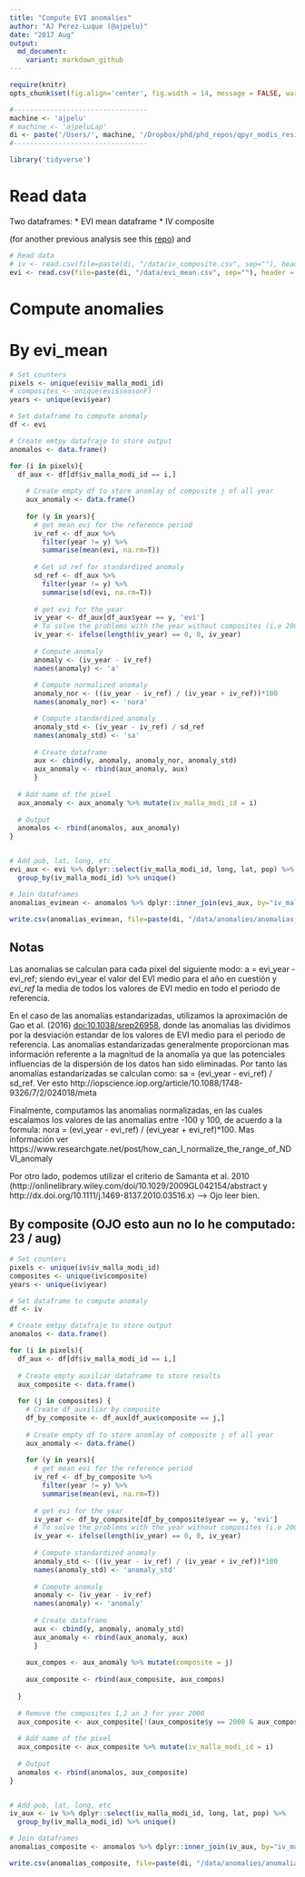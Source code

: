 ```yaml
---
title: "Compute EVI anomalies"
author: "AJ Perez-Luque (@ajpelu)"
date: "2017 Aug"
output:  
  md_document:
    variant: markdown_github
---
```

```r
require(knitr)
opts_chunk$set(fig.align='center', fig.width = 14, message = FALSE, warning = FALSE) 
```

```r
#---------------------------------
machine <- 'ajpelu'
# machine <- 'ajpeluLap'
di <- paste('/Users/', machine, '/Dropbox/phd/phd_repos/qpyr_modis_resilience', sep='')
#---------------------------------
```


```r
library('tidyverse')
```

# Read data 
Two dataframes: 
* EVI mean dataframe
* IV composite 

(for another previous analysis see this [repo](https://github.com/ajpelu/qpyr_resilience)) and 

```r
# Read data
# iv <- read.csv(file=paste(di, "/data/iv_composite.csv", sep=""), header = TRUE, sep = ',')
evi <- read.csv(file=paste(di, "/data/evi_mean.csv", sep=""), header = TRUE, sep = ',')
```

# Compute anomalies 

# By evi_mean
```r
# Set counters
pixels <- unique(evi$iv_malla_modi_id)
# composites <- unique(evi$seasonF)
years <- unique(evi$year)

# Set dataframe to compute anomaly
df <- evi

# Create emtpy datafraje to store output 
anomalos <- data.frame()

for (i in pixels){
  df_aux <- df[df$iv_malla_modi_id == i,]
    
    # Create empty df to store anomlay of composite j of all year 
    aux_anomaly <- data.frame() 
    
    for (y in years){
      # get mean evi for the reference period
      iv_ref <- df_aux %>% 
        filter(year != y) %>% 
        summarise(mean(evi, na.rm=T))
      
      # Get sd ref for standardized anomaly
      sd_ref <- df_aux %>% 
        filter(year != y) %>% 
        summarise(sd(evi, na.rm=T))
      
      # get evi for the year
      iv_year <- df_aux[df_aux$year == y, 'evi']
      # To solve the problems with the year without composites (i.e 2000)
      iv_year <- ifelse(length(iv_year) == 0, 0, iv_year)
      
      # Compute anomaly
      anomaly <- (iv_year - iv_ref)
      names(anomaly) <- 'a'
      
      # Compute normalized anomaly 
      anomaly_nor <- ((iv_year - iv_ref) / (iv_year + iv_ref))*100
      names(anomaly_nor) <- 'nora'

      # Compute standardized anomaly
      anomaly_std <- (iv_year - iv_ref) / sd_ref
      names(anomaly_std) <- 'sa'
      
      # Create dataframe 
      aux <- cbind(y, anomaly, anomaly_nor, anomaly_std)
      aux_anomaly <- rbind(aux_anomaly, aux)
      } 
    
  # Add name of the pixel 
  aux_anomaly <- aux_anomaly %>% mutate(iv_malla_modi_id = i)
  
  # Output 
  anomalos <- rbind(anomalos, aux_anomaly)
}   


# Add pob, lat, long, etc 
evi_aux <- evi %>% dplyr::select(iv_malla_modi_id, long, lat, pop) %>%
  group_by(iv_malla_modi_id) %>% unique()

# Join dataframes 
anomalias_evimean <- anomalos %>% dplyr::inner_join(evi_aux, by="iv_malla_modi_id") 

write.csv(anomalias_evimean, file=paste(di, "/data/anomalies/anomalias_evimean.csv", sep=""), row.names = FALSE)
```


## Notas

Las anomalias se calculan para cada pixel del siguiente modo: a = evi_year - evi_ref; siendo evi_year el valor del EVI medio para el año en cuestión y *evi_ref* la media de todos los valores de EVI medio en todo el periodo de referencia. 

En el caso de las anomalías estandarizadas, utilizamos la aproximación de Gao et al. (2016) [doi:10.1038/srep26958](https://dx.doi.org/10.1038/srep26958), donde las anomalias las dividimos por la desviación estandar de los valores de EVI medio para el periodo de referencia. Las anomalías estandarizadas generalmente proporcionan mas información referente a la magnitud de la anomalía ya que las potenciales influencias de la dispersión de los datos han sido eliminadas. Por tanto las anomalías estandarizadas se calculan como: sa = (evi_year - evi_ref) / sd_ref. 
Ver esto http://iopscience.iop.org/article/10.1088/1748-9326/7/2/024018/meta 

Finalmente, computamos las anomalias normalizadas, en las cuales escalamos los valores de las anomalías entre -100 y 100, de acuerdo a la formula: nora = (evi_year - evi_ref) / (evi_year + evi_ref)*100. Mas información ver https://www.researchgate.net/post/how_can_I_normalize_the_range_of_NDVI_anomaly 


Por otro lado, podemos utilizar el criterio de Samanta et al. 2010 (http://onlinelibrary.wiley.com/doi/10.1029/2009GL042154/abstract y  http://dx.doi.org/10.1111/j.1469-8137.2010.03516.x) --> Ojo leer bien. 


## By composite (OJO esto aun no lo he computado: 23 / aug)

```r
# Set counters
pixels <- unique(iv$iv_malla_modi_id)
composites <- unique(iv$composite)
years <- unique(iv$year)

# Set dataframe to compute anomaly
df <- iv 

# Create emtpy datafraje to store output 
anomalos <- data.frame()

for (i in pixels){
  df_aux <- df[df$iv_malla_modi_id == i,]
  
  # Create empty auxiliar dataframe to store results
  aux_composite <- data.frame() 
  
  for (j in composites) {
    # Create df_auxiliar by composite
    df_by_composite <- df_aux[df_aux$composite == j,]
    
    # Create empty df to store anomlay of composite j of all year 
    aux_anomaly <- data.frame() 
    
    for (y in years){
      # get mean evi for the reference period
      iv_ref <- df_by_composite %>% 
        filter(year != y) %>% 
        summarise(mean(evi, na.rm=T))
      
      # get evi for the year
      iv_year <- df_by_composite[df_by_composite$year == y, 'evi']
      # To solve the problems with the year without composites (i.e 2000)
      iv_year <- ifelse(length(iv_year) == 0, 0, iv_year)
      
      # Compute standardized anomaly
      anomaly_std <- ((iv_year - iv_ref) / (iv_year + iv_ref))*100
      names(anomaly_std) <- 'anomaly_std'
      
      # Compute anomaly
      anomaly <- (iv_year - iv_ref)
      names(anomaly) <- 'anomaly'
      
      # Create dataframe 
      aux <- cbind(y, anomaly, anomaly_std)
      aux_anomaly <- rbind(aux_anomaly, aux)
      } 
      
    aux_compos <- aux_anomaly %>% mutate(composite = j)
    
    aux_composite <- rbind(aux_composite, aux_compos)
    
  }
    
  # Remove the composites 1,2 an 3 for year 2000 
  aux_composite <- aux_composite[!(aux_composite$y == 2000 & aux_composite$composite %in% c(1:3)), ] 
    
  # Add name of the pixel 
  aux_composite <- aux_composite %>% mutate(iv_malla_modi_id = i)
  
  # Output 
  anomalos <- rbind(anomalos, aux_composite)
}   


# Add pob, lat, long, etc 
iv_aux <- iv %>% dplyr::select(iv_malla_modi_id, long, lat, pop) %>%
  group_by(iv_malla_modi_id) %>% unique()

# Join dataframes 
anomalias_composite <- anomalos %>% dplyr::inner_join(iv_aux, by="iv_malla_modi_id") 

write.csv(anomalias_composite, file=paste(di, "/data/anomalies/anomalias_composite.csv", sep=""), row.names = FALSE)
```




